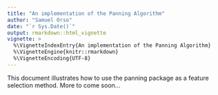 ```yaml
---
title: "An implementation of the Panning Algorithm"
author: "Samuel Orso"
date: "`r Sys.Date()`"
output: rmarkdown::html_vignette
vignette: >
  %\VignetteIndexEntry{An implementation of the Panning Algorithm}
  %\VignetteEngine{knitr::rmarkdown}
  %\VignetteEncoding{UTF-8}
---
```


This document illustrates how to use the panning package as a feature selection 
method. More to come soon...
